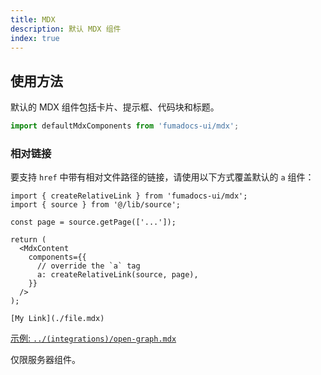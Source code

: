 ```yaml
---
title: MDX
description: 默认 MDX 组件
index: true
---
```


## 使用方法

默认的 MDX 组件包括卡片、提示框、代码块和标题。

```ts
import defaultMdxComponents from 'fumadocs-ui/mdx';
```

### 相对链接

要支持 `href` 中带有相对文件路径的链接，请使用以下方式覆盖默认的 `a` 组件：

```tsx
import { createRelativeLink } from 'fumadocs-ui/mdx';
import { source } from '@/lib/source';

const page = source.getPage(['...']);

return (
  <MdxContent
    components={{
      // override the `a` tag
      a: createRelativeLink(source, page),
    }}
  />
);
```

```mdx
[My Link](./file.mdx)
```

[示例: `../(integrations)/open-graph.mdx`](<../(integrations)/open-graph.mdx>)

<Callout type="warn">仅限服务器组件。</Callout> 